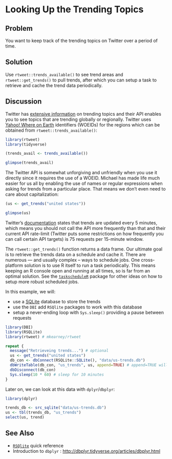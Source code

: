 # Looking Up the Trending Topics

## Problem

You want to keep track of the trending topics on Twitter over a period of time.

## Solution

Use `rtweet::trends_available()` to see trend areas and `rtweet::get_trends()` to pull trends, after which you can setup a task to retrieve and cache the trend data periodically.

## Discussion

Twitter has [extensive information](https://help.twitter.com/en/using-twitter/twitter-trending-faqs) on trending topics and their API enables you to see topics that are trending globally or regionally. Twitter uses [Yahoo! Where on Earth](https://developer.yahoo.com/geo/geoplanet/guide/concepts.html) identifiers (WOEIDs) for the regions which can be obtained from `rtweet::trends_available()`:

```r
library(rtweet)
library(tidyverse)
```
```r

(trends_avail <- trends_available())

glimpse(trends_avail)
```

The Twitter API is somewhat unforgiving and unfriendly when you use it directly since it requires the use of a WOEID. Michael has made life much easier for us all by enabling the use of names or regular expressions when asking for trends from a particular place. That means we don't even need to care about capitalization:

```r
(us <- get_trends("united states"))

glimpse(us)
```

Twitter's [documentation](https://developer.twitter.com/en/docs/trends/trends-for-location/api-reference/get-trends-place) states that trends are updated every 5 minutes, which means you should not call the API more frequently than that and their current API rate-limit (Twitter puts some restrictions on how frequently you can call certain API targets) is 75 requests per 15-minute window.

The `rtweet::get_trends()` function returns a data frame. Our ultimate goal is to retrieve the trends data on a schedule and cache it. There are numerous --- and usually complex -- ways to schedule jobs. One cross-platform solution is to use R itself to run a task periodically. This means keeping an R console open and running at all times, so is far from an optimal solution. See the [`taskscheduleR`](https://github.com/bnosac/taskscheduleR) package for other ideas on how to setup more robust scheduled jobs.

In this example, we will:

- use a [SQLite](https://www.sqlite.org/) database to store the trends
- use the `DBI` add `RSQlite` packages to work with this database
- setup a never-ending loop with `Sys.sleep()` providing a pause between requests

```r
library(DBI)
library(RSQLite)
library(rtweet) # mkearney/rtweet

repeat {
  message("Retrieveing trends...") # optional
  us <- get_trends("united states")
  db_con <- dbConnect(RSQLite::SQLite(), "data/us-trends.db")
  dbWriteTable(db_con, "us_trends", us, append=TRUE) # append=TRUE will update the table vs overwrite and also create it on first run if it does not exist
  dbDisconnect(db_con)
  Sys.sleep(10 * 60) # sleep for 10 minutes
}
```

Later on, we can look at this data with `dplyr`/`dbplyr`:

```r
library(dplyr)

trends_db <- src_sqlite("data/us-trends.db")
us <- tbl(trends_db, "us_trends")
select(us, trend)
```

## See Also

- [`RSQlite`](https://www.r-project.org/nosvn/pandoc/RSQLite.html) quick reference
- Introduction to `dbplyr` : <http://dbplyr.tidyverse.org/articles/dbplyr.html>